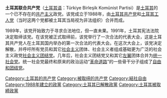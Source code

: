 {{共产党}}
'''土耳其联合共产党'''（[[土耳其语|土耳其语]]：Türkiye Birleşik Komünist Partisi）是[[土耳其|土耳其]]的一个已不存在的[[共产主义|共产主义]]政党。该党成立于1988年，由[[土耳其共产党_(1920年)|土耳其共产党]]和[[土耳其工人党|土耳其工人党]]（当时这两个党都被土耳其当局视为非法组织）合并而成。

1989年，该党开始致力于寻求合法地位，但一直未果。1991年，土耳其宪法法院决定取缔该党。在该党被正式取缔前，该党举行了一次合法的代表大会，这是土耳其共产党人在土耳其国内举办的第一次合法的代表大会。在这次大会上，该党决定解散，并呼吁所有党员和其它[[社会主义|社会主义]]团体、社会主义者组成基础更为广泛的社会主义政党[[社会主义团结党|社会主义团结党]]。几年后，社会主义团结党又和其它[[左翼|左翼]]团体合并为[[统一社会党_(土耳其)|统一社会党]]。统一社会党最终和原来的政治运动“[[革命道路|革命道路]]”的一些骨干分子组成了[[自由和团结党|自由和团结党]]。

[[Category:土耳其的共产党|Category:土耳其的共产党]]
[[Category:被取缔的共产党|Category:被取缔的共产党]]
[[Category:結社自由|Category:結社自由]]
[[Category:1988年建立的政黨|Category:1988年建立的政黨]]
[[Category:土耳其已解散政黨|Category:土耳其已解散政黨]]
[[Category:土耳其被取締政黨|Category:土耳其被取締政黨]]